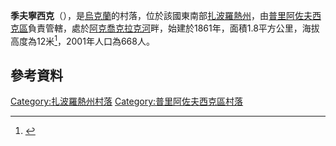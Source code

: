 {{multiple issues|
{{expand|time=2019-01-05T11:01:04+00:00}}
{{onesource|time=2019-01-05T11:01:04+00:00}}
{{update|time=2019-01-05T11:01:04+00:00}}
{{Expand language|1=uk|time=2021-04-29T08:24:58+00:00}}
}}
{{coord|46|39|17|N|35|33|48|E|scale:100000|display=title}}

'''季夫寧西克'''（{{lang-uk|Дівнинське}}），是[[烏克蘭|烏克蘭]]的村落，位於該國東南部[[扎波羅熱州|扎波羅熱州]]，由[[普里阿佐夫西克區|普里阿佐夫西克區]]負責管轄，處於[[阿克喬克拉克河|阿克喬克拉克河]]畔，始建於1861年，面積1.8平方公里，海拔高度為12米<ref>{{Cite web|url=https://weather.in.ua/ua/zaporozhskaja/6792|title=Weather forecast for Divnyns'ke|accessdate=2019-01-05|author=|date=|work=weather.in.ua|publisher=|archive-date=2019-01-05|archive-url=https://web.archive.org/web/20190105201456/https://weather.in.ua/ua/zaporozhskaja/6792|dead-url=no}}</ref>，2001年人口為668人。

==參考資料==
{{Reflist}}
{{DEFAULTSORT:Дівнинське}}
[[Category:扎波羅熱州村落|Category:扎波羅熱州村落]]
[[Category:普里阿佐夫西克區村落|Category:普里阿佐夫西克區村落]]
{{Zaporizhia-geo-stub}}